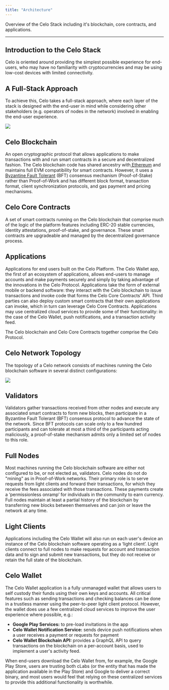```yaml
---
title: "Architecture"
---
```


Overview of the Celo Stack including it's blockchain, core contracts, and applications.

---

## Introduction to the Celo Stack[](#introduction-to-the-celo-stack "Direct link to heading")

Celo is oriented around providing the simplest possible experience for end-users, who may have no familiarity with cryptocurrencies and may be using low-cost devices with limited connectivity.

## A Full-Stack Approach[](#a-full-stack-approach "Direct link to heading")

To achieve this, Celo takes a full-stack approach, where each layer of the stack is designed with the end-user in mind while considering other stakeholders (e.g. operators of nodes in the network) involved in enabling the end-user experience.

![](/images/general/full-stack-diagram.jpg)

## Celo Blockchain[](#celo-blockchain "Direct link to heading")

An open cryptographic protocol that allows applications to make transactions with and run smart contracts in a secure and decentralized fashion. The Celo blockchain code has shared ancestry with[ Ethereum](https://www.ethereum.org/) and maintains full EVM compatibility for smart contracts. However, it uses a[ Byzantine Fault Tolerant](http://pmg.csail.mit.edu/papers/osdi99.pdf) (BFT) consensus mechanism (Proof-of-Stake) rather than Proof-of-Work and has different block format, transaction format, client synchronization protocols, and gas payment and pricing mechanisms.

## Celo Core Contracts[](#celo-core-contracts "Direct link to heading")

A set of smart contracts running on the Celo blockchain that comprise much of the logic of the platform features including ERC-20 stable currencies, identity attestations, proof-of-stake, and governance. These smart contracts are upgradeable and managed by the decentralized governance process.

## Applications[](#applications "Direct link to heading")

Applications for end users built on the Celo Platform. The Celo Wallet app, the first of an ecosystem of applications, allows end-users to manage accounts and make payments securely and simply by taking advantage of the innovations in the Celo Protocol. Applications take the form of external mobile or backend software: they interact with the Celo blockchain to issue transactions and invoke code that forms the Celo Core Contracts’ API. Third parties can also deploy custom smart contracts that their own applications can invoke, which in turn can leverage Celo Core Contracts. Applications may use centralized cloud services to provide some of their functionality: in the case of the Celo Wallet, push notifications, and a transaction activity feed.

The Celo blockchain and Celo Core Contracts together comprise the Celo Protocol.

## Celo Network Topology[](#celo-network-topology "Direct link to heading")

The topology of a Celo network consists of machines running the Celo blockchain software in several distinct configurations:

![](/images/general/network.png)

## Validators[](#validators "Direct link to heading")

Validators gather transactions received from other nodes and execute any associated smart contracts to form new blocks, then participate in a Byzantine Fault Tolerant (BFT) consensus protocol to advance the state of the network. Since BFT protocols can scale only to a few hundred participants and can tolerate at most a third of the participants acting maliciously, a proof-of-stake mechanism admits only a limited set of nodes to this role.

## Full Nodes[](#full-nodes "Direct link to heading")

Most machines running the Celo blockchain software are either not configured to be, or not elected as, validators. Celo nodes do not do "mining" as in Proof-of-Work networks. Their primary role is to serve requests from light clients and forward their transactions, for which they receive the fees associated with those transactions. These payments create a ‘permissionless onramp’ for individuals in the community to earn currency. Full nodes maintain at least a partial history of the blockchain by transferring new blocks between themselves and can join or leave the network at any time.

## Light Clients[](#light-clients "Direct link to heading")

Applications including the Celo Wallet will also run on each user's device an instance of the Celo blockchain software operating as a ‘light client’. Light clients connect to full nodes to make requests for account and transaction data and to sign and submit new transactions, but they do not receive or retain the full state of the blockchain.

## Celo Wallet[](#celo-wallet "Direct link to heading")

The Celo Wallet application is a fully unmanaged wallet that allows users to self custody their funds using their own keys and accounts. All critical features such as sending transactions and checking balances can be done in a trustless manner using the peer-to-peer light client protocol. However, the wallet does use a few centralized cloud services to improve the user experience where possible, e.g.:

* **Google Play Services:** to pre-load invitations in the app
* **Celo Wallet Notification Service:** sends device push notifications when a user receives a payment or requests for payment
* **Celo Wallet Blockchain API:** provides a GraphQL API to query transactions on the blockchain on a per-account basis, used to implement a user's activity feed.

When end-users download the Celo Wallet from, for example, the Google Play Store, users are trusting both cLabs (or the entity that has made the application available in the Play Store) and Google to deliver a correct binary, and most users would feel that relying on these centralized services to provide this additional functionality is worthwhile.